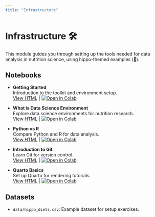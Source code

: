 ```yaml
---
title: "Infrastructure"
---
```


# Infrastructure 🛠️

This module guides you through setting up the tools needed for data analysis in nutrition science, using hippo-themed examples (🦛).

## Notebooks

- **Getting Started**  
  Introduction to the toolkit and environment setup.  
  [View HTML](0_getting_started.html) | [![Open in Colab](https://colab.research.google.com/assets/colab-badge.svg)](https://colab.research.google.com/github/ggkuhnle/data-analysis-projects/blob/main/notebooks/01_infrastructure/0_getting_started.ipynb)

- **What is Data Science Environment**  
  Explore data science environments for nutrition research.  
  [View HTML](1.1_what_is_data_science_env.html) | [![Open in Colab](https://colab.research.google.com/assets/colab-badge.svg)](https://colab.research.google.com/github/ggkuhnle/data-analysis-projects/blob/main/notebooks/01_infrastructure/1.1_what_is_data_science_env.ipynb)

- **Python vs R**  
  Compare Python and R for data analysis.  
  [View HTML](1.2_python_vs_r.html) | [![Open in Colab](https://colab.research.google.com/assets/colab-badge.svg)](https://colab.research.google.com/github/ggkuhnle/data-analysis-projects/blob/main/notebooks/01_infrastructure/1.2_python_vs_r.ipynb)

- **Introduction to Git**  
  Learn Git for version control.  
  [View HTML](1.3_intro_to_git.html) | [![Open in Colab](https://colab.research.google.com/assets/colab-badge.svg)](https://colab.research.google.com/github/ggkuhnle/data-analysis-projects/blob/main/notebooks/01_infrastructure/1.3_intro_to_git.ipynb)

- **Quarto Basics**  
  Set up Quarto for rendering tutorials.  
  [View HTML](1.4_quarto_basics.html) | [![Open in Colab](https://colab.research.google.com/assets/colab-badge.svg)](https://colab.research.google.com/github/ggkuhnle/data-analysis-projects/blob/main/notebooks/01_infrastructure/1.4_quarto_basics.ipynb)

## Datasets

- `data/hippo_diets.csv`: Example dataset for setup exercises.
